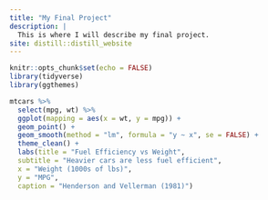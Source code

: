 ```yaml
---
title: "My Final Project"
description: |
  This is where I will describe my final project.
site: distill::distill_website
---
```


```r
knitr::opts_chunk$set(echo = FALSE)
library(tidyverse)
library(ggthemes)

```


```r
mtcars %>%
  select(mpg, wt) %>%
  ggplot(mapping = aes(x = wt, y = mpg)) +
  geom_point() +
  geom_smooth(method = "lm", formula = "y ~ x", se = FALSE) +
  theme_clean() +
  labs(title = "Fuel Efficiency vs Weight",
  subtitle = "Heavier cars are less fuel efficient",
  x = "Weight (1000s of lbs)",
  y = "MPG",
  caption = "Henderson and Vellerman (1981)")

```

